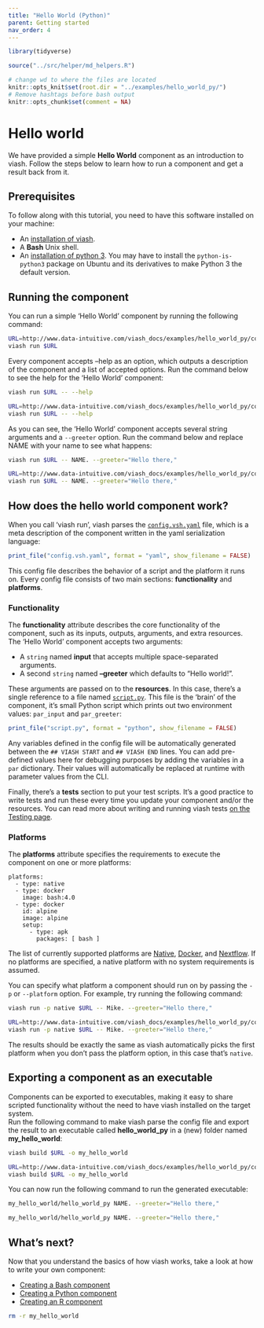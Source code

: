 ```yaml
---
title: "Hello World (Python)"
parent: Getting started
nav_order: 4
---
```


```r
library(tidyverse)

source("../src/helper/md_helpers.R")

# change wd to where the files are located
knitr::opts_knit$set(root.dir = "../examples/hello_world_py/") 
# Remove hashtags before bash output
knitr::opts_chunk$set(comment = NA)
```

# Hello world

We have provided a simple **Hello World** component as an introduction to viash. Follow the steps below to learn how to run a component and get a result back from it.

## Prerequisites

To follow along with this tutorial, you need to have this software installed on your machine:

- An [installation of viash](/getting_started/installation).
- A **Bash** Unix shell.
- An [installation of python 3](https://www.python.org/downloads). You may have to install the `python-is-python3` package on Ubuntu and its derivatives to make Python 3 the default version.

## Running the component

You can run a simple 'Hello World' component by running the following command:
```bash
URL=http://www.data-intuitive.com/viash_docs/examples/hello_world_py/config.vsh.yaml
viash run $URL
```

Every component accepts --help as an option, which outputs a description of the component and a list of accepted options. Run the command below to see the help for the 'Hello World' component:
```bash
viash run $URL -- --help
```
```bash
URL=http://www.data-intuitive.com/viash_docs/examples/hello_world_py/config.vsh.yaml
viash run $URL -- --help
```

As you can see, the 'Hello World' component accepts several string arguments and a `--greeter` option. Run the command below and replace NAME with your name to see what happens:
```bash
viash run $URL -- NAME. --greeter="Hello there,"
```
```bash
URL=http://www.data-intuitive.com/viash_docs/examples/hello_world_py/config.vsh.yaml
viash run $URL -- NAME. --greeter="Hello there,"
```

## How does the hello world component work?

When you call 'viash run', viash parses the [`config.vsh.yaml`](http://www.data-intuitive.com/viash_docs/examples/hello_world_py/config.vsh.yaml) file, which is a meta description of the component written in the yaml serialization language:

```r
print_file("config.vsh.yaml", format = "yaml", show_filename = FALSE)
```

This config file describes the behavior of a script and the platform it runs on.
Every config file consists of two main sections: **functionality** and **platforms**. 

### Functionality

The **functionality** attribute describes the core functionality of the component, such as its inputs, outputs, arguments, and extra resources. The 'Hello World' component accepts two arguments: 

- A `string` named **input** that accepts multiple space-separated arguments.
- A second `string` named **--greeter** which defaults to "Hello world!".

These arguments are passed on to the **resources**. In this case, there's a single reference to a file named [`script.py`](http://www.data-intuitive.com/viash_docs/examples/hello_world_py/script.py). This file is the 'brain' of the component, it's small Python script which prints out two environment values: `par_input` and `par_greeter`: 

```r
print_file("script.py", format = "python", show_filename = FALSE)
```

Any variables defined in the config file will be automatically generated between the `## VIASH START` and `## VIASH END` lines. You can add pre-defined values here for debugging purposes by adding the variables in a `par` dictionary. Their values will automatically be replaced at runtime with parameter values from the CLI. 

Finally, there's a **tests** section to put your test scripts. It's a good practice to write tests and run these every time you update your component and/or the resources. You can read more about writing and running viash tests [on the Testing page](http://www.data-intuitive.com/viash_docs/good_practices/testing/).

### Platforms

The **platforms** attribute specifies the requirements to execute the component on one or more platforms:

```
platforms:
  - type: native
  - type: docker
    image: bash:4.0
  - type: docker
    id: alpine
    image: alpine
    setup:
      - type: apk
        packages: [ bash ]
```

The list of currently supported platforms are [Native](/config/platform-native/), [Docker](/config/platform-docker/), and [Nextflow](/config/platform-nextflow/). If no platforms are specified, a native platform with no system requirements is assumed.

You can specify what platform a component should run on by passing the `-p` or `--platform` option. For example, try running the following command:

```bash
viash run -p native $URL -- Mike. --greeter="Hello there,"
```
```bash
URL=http://www.data-intuitive.com/viash_docs/examples/hello_world_py/config.vsh.yaml
viash run -p native $URL -- Mike. --greeter="Hello there,"
```
The results should be exactly the same as viash automatically picks the first platform when you don't pass the platform option, in this case that's `native`.

## Exporting a component as an executable

Components can be exported to executables, making it easy to share scripted functionality without the need to have viash installed on the target system.  
Run the following command to make viash parse the config file and export the result to an executable called **hello_world_py** in a (new) folder named **my_hello_world**:

```bash
viash build $URL -o my_hello_world
```
```bash
URL=http://www.data-intuitive.com/viash_docs/examples/hello_world_py/config.vsh.yaml
viash build $URL -o my_hello_world
```

You can now run the following command to run the generated executable:

```bash
my_hello_world/hello_world_py NAME. --greeter="Hello there,"
```
```bash
my_hello_world/hello_world_py NAME. --greeter="Hello there,"
```

## What's next?

Now that you understand the basics of how viash works, take a look at how to write your own component:

- [Creating a Bash component](/creating_components/bash)
- [Creating a Python component](/creating_components/python)
- [Creating an R component](/creating_components/r)

```bash
rm -r my_hello_world
```
